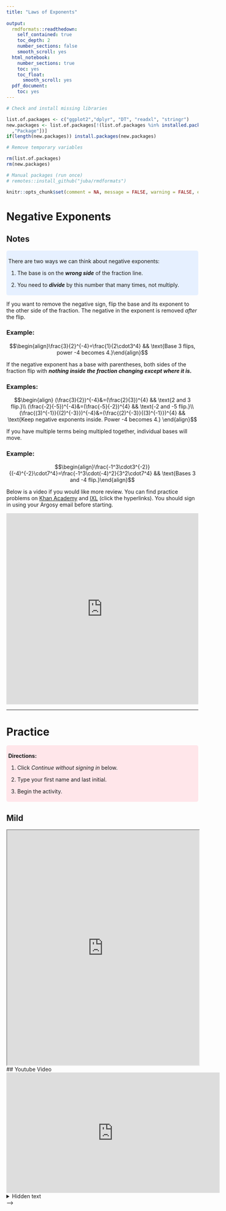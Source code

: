---
title: "Laws of Exponents"
    
output: 
  rmdformats::readthedown:
    self_contained: true
    toc_depth: 2
    number_sections: false
    smooth_scroll: yes
  html_notebook:
    number_sections: true
    toc: yes
    toc_float:
      smooth_scroll: yes
  pdf_document:
    toc: yes
---

<style>

#content{
    background:#fcfcfc;
    height:100%;
    margin-left:150px;
    /* margin:auto; */
    max-width:1050px;
    min-height:100%;
}

#sidebar {
    color: /*#D9AB16;*/ #B30000;
    background: /*#113458;*/ #B30000;
    width: 150px;
}

#sidebar h2 {
    color: #FFFFFF;
    background-color: #153881;
}

#sidebar a {
    color: /*#3F4548;*/#FFFFFF;
    background-color: #153B81;
}

#sidebar a:hover {
    background-color: /*#3F4548; #153B81;*/ #FFFFFF;
    color: #000000;
    font-weight: bold;
}

#postamble{
    color:#fcfcfc;
    background:#153881;
    border-top:solid 10px #153881;
    font-family:"Lato","proxima-nova","Helvetica Neue",Arial,sans-serif;
    font-size: 90%;
    z-index:400;
    padding:12px;
}

div.highlight_blue { 
    background-color:#e6f0ff;
    border-radius: 5px; 
    padding: 5px;
}

div.highlight_red { 
    background-color:#ffe6ea;
    border-radius: 5px;
    padding: 5px;
}
    
#main .nav-pills {
    margin-top: 20px;
    margin-bottom: 10px;
}

#main .nav-pills > li > a {
    background-color: #EEEEEE;
    background-image: none;
    background-position: 0 0;
    color: #153B81;
}

#main .nav-pills > li > a:hover {
  color: #FFFFFF !important;
  background-color: #153B81;
}

#main .nav-pills > li.active > a,
#main .nav-pills > li.active > a:hover,
#main .nav-pills > li.active > a:focus {
  color: #FFFFFF !important;
  background-color: #153B81;
}

</style>

```{r include=FALSE}

# Check and install missing libraries

list.of.packages <- c("ggplot2","dplyr", "DT", "readxl", "stringr")
new.packages <- list.of.packages[!(list.of.packages %in% installed.packages()[
  ,"Package"])]
if(length(new.packages)) install.packages(new.packages)

# Remove temporary variables

rm(list.of.packages)
rm(new.packages)

# Manual packages (run once)
# remotes::install_github("juba/rmdformats")
```

```{r include=FALSE}
knitr::opts_chunk$set(comment = NA, message = FALSE, warning = FALSE, echo=FALSE)
```



# Negative Exponents

## Notes

<div class='highlight_blue'>
There are two ways we can think about negative exponents:

1. The base is on the **_wrong side_** of the fraction line.

2. You need to **_divide_** by this number that many times, not multiply.
</div>

If you want to remove the negative sign, flip the base and its exponent to the other side
of the fraction. The negative in the exponent is removed _after_ the flip.

### Example:

$$\begin{align}\frac{3}{2}^{-4}=\frac{1}{2\cdot3^4} && \text{Base 3 flips, power -4 becomes 4.}\end{align}$$

If the negative exponent has a base with parentheses, both sides of the fraction flip 
with **_nothing inside the fraction changing except where it is._**

### Examples:

$$\begin{align}
(\frac{3}{2})^{-4}&=(\frac{2}{3})^{4} && \text{2 and 3 flip.}\\
  (\frac{-2}{-5})^{-4}&=(\frac{-5}{-2})^{4} && \text{-2 and -5 flip.}\\
  (\frac{(3)^{-1}}{(2)^{-3}})^{-4}&=(\frac{(2)^{-3}}{(3)^{-1}})^{4} && \text{Keep negative exponents inside. Power -4 becomes 4.}
\end{align}$$


If you have multiple terms being multipled together, individual bases will move.

### Example:

$$\begin{align}\frac{-1^3\cdot3^{-2}}{(-4)^{-2}\cdot7^4}=\frac{-1^3\cdot(-4)^2}{3^2\cdot7^4} 
  && \text{Bases 3 and -4 flip.}\end{align}$$

Below is a video if you would like more review. You can find practice problems on [Khan Academy](https://www.khanacademy.org/math/pre-algebra/pre-algebra-exponents-radicals/pre-algebra-negative-exponents/e/exponents_2){target='_blank'} and [IXL](https://www.ixl.com/math/algebra-1/negative-exponents){target='_blank'} (click the hyperlinks). You should sign in using your Argosy email before starting.


<iframe width="100%" height="500" src="https://www.youtube.com/embed/JnpqlXN9Whw" frameborder="0" allow="accelerometer; autoplay; encrypted-media; gyroscope; picture-in-picture" allowfullscreen></iframe>

<hr>

# Practice {.tabset .tabset-pills .tabset-fade}

<div class='highlight_red'>
<strong>Directions:</strong>

1. Click _Continue without signing in_ below.

2. Type your first name and last initial.

3. Begin the activity.

</div>

## Mild

<iframe src='https://student.desmos.com/join/m5962r' width='100%' height='615' 
  allowfullscreen='true' mozallowfullscreen='true' webkitallowfullscreen='true'/>

<details><summary>Show Explanation</summary>
Testing
</details>


## Medium

<iframe src='https://student.desmos.com/join/pxray9' width='100%' height='615' 
  allowfullscreen='true' mozallowfullscreen='true' webkitallowfullscreen='true'/>

## Spicy

<!--

## Power Point Slides

<iframe src="https://docs.google.com/presentation/d/e/2PACX-1vQMBdagNW9dyhEpPG1gSz9f2dPlpFlnGQvd5kYYFru4Ggc25kzdcXQRFegT9iQiJl3VbsUEvkuzIGoY/embed?start=false&loop=false&delayms=3000" frameborder="0" width="560" height="315" allowfullscreen="true" mozallowfullscreen="true" webkitallowfullscreen="true"></iframe>


## Youtube Video

 <iframe src="https://www.youtube.com/embed/MfNa7J6Zfcs"
  frameborder="0" width="560" height="315" allow="accelerometer; autoplay;
  encrypted-media; gyroscope; picture-in-picture" allowfullscreen></iframe>




<details><summary>Hidden text</summary>no longer hidden</details>

 -->

